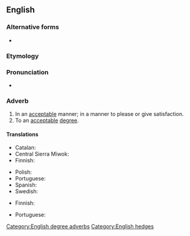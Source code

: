 ==English==

===Alternative forms===
* {{alter|en|acceptibly||dated}}

===Etymology===
{{root|en|ine-pro|*keh₂p-}}
{{suffix|en|acceptable|ly}}

===Pronunciation===
* {{a|US}} {{IPA|en|/æk.ˈsɛp.tə.bli/}}

===Adverb===
{{en-adv}}

# In an [[acceptable]] manner; in a manner to please or give satisfaction.
# To an [[acceptable]] [[degree]].

====Translations====
{{trans-top|in an acceptable manner}}
* Catalan: {{t+|ca|acceptablement}}
* Central Sierra Miwok: {{t|csm|ˀoká·šy·-j}}
* Finnish: {{t+|fi|hyväksyttävästi}}
{{trans-mid}}
* Polish: {{t|pl|akceptowalnie}}
* Portuguese: {{t|pt|aceitavelmente}}
* Spanish: {{t+|es|aceptablemente}}
* Swedish: {{t+|sv|acceptabelt}}
{{trans-bottom}}

{{trans-top|to an acceptable degree}}
* Finnish: {{t|fi|hyväksyttävän}}
{{trans-mid}}
* Portuguese: {{t|pt|aceitavelmente}}
{{trans-bottom}}

[[Category:English degree adverbs]]
[[Category:English hedges]]